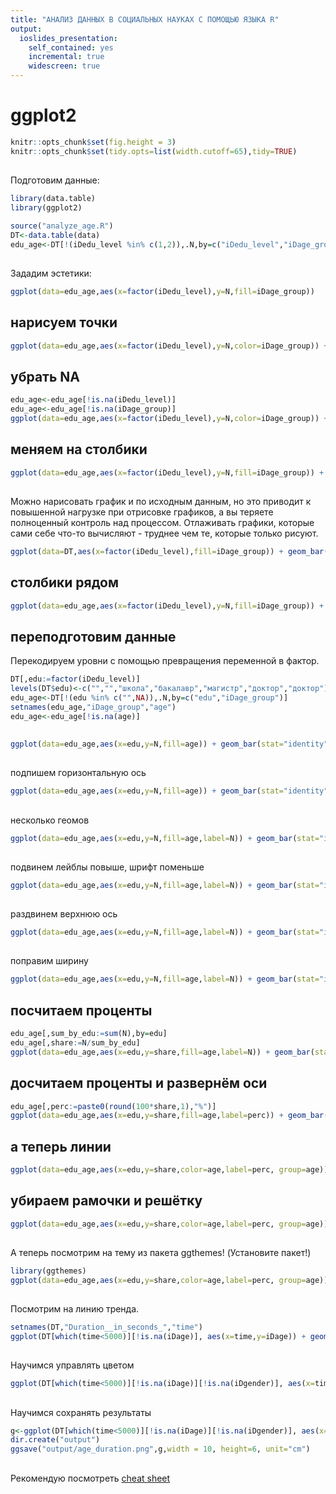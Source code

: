 ```yaml
---
title: "АНАЛИЗ ДАННЫХ В СОЦИАЛЬНЫХ НАУКАХ С ПОМОЩЬЮ ЯЗЫКА R"
output: 
  ioslides_presentation:
    self_contained: yes
    incremental: true
    widescreen: true
---
```


# ggplot2

```r
knitr::opts_chunk$set(fig.height = 3)
knitr::opts_chunk$set(tidy.opts=list(width.cutoff=65),tidy=TRUE)
```


## 


Подготовим данные:

```r
library(data.table)
library(ggplot2)

source("analyze_age.R")
DT<-data.table(data)
edu_age<-DT[!(iDedu_level %in% c(1,2)),.N,by=c("iDedu_level","iDage_group")]
```
 
 
##
 
Зададим эстетики:
 
```r
ggplot(data=edu_age,aes(x=factor(iDedu_level),y=N,fill=iDage_group))
```
 
## нарисуем точки

```r
ggplot(data=edu_age,aes(x=factor(iDedu_level),y=N,color=iDage_group)) + geom_point(size=3)
```

## убрать NA

```r
edu_age<-edu_age[!is.na(iDedu_level)]
edu_age<-edu_age[!is.na(iDage_group)]
ggplot(data=edu_age,aes(x=factor(iDedu_level),y=N,color=iDage_group)) + geom_point(size=3)
```

## меняем на столбики

```r
ggplot(data=edu_age,aes(x=factor(iDedu_level),y=N,fill=iDage_group)) + geom_bar(stat="identity")
```

## 

Можно нарисовать график и по исходным данным, но это приводит к повышенной нагрузке при отрисовке графиков, а вы теряете полноценный контроль над процессом. Отлаживать графики, которые сами себе что-то вычисляют - труднее чем те, которые только рисуют. 

```r
ggplot(data=DT,aes(x=factor(iDedu_level),fill=iDage_group)) + geom_bar()
```

## столбики рядом

```r
ggplot(data=edu_age,aes(x=factor(iDedu_level),y=N,fill=iDage_group)) + geom_bar(stat="identity", position = position_dodge())
```


## переподготовим данные
Перекодируем уровни с помощью превращения переменной в фактор. 

```r
DT[,edu:=factor(iDedu_level)]
levels(DT$edu)<-c("","","школа","бакалавр","магистр","доктор","доктор")
edu_age<-DT[!(edu %in% c("",NA)),.N,by=c("edu","iDage_group")]
setnames(edu_age,"iDage_group","age")
edu_age<-edu_age[!is.na(age)]
```

##

```r
ggplot(data=edu_age,aes(x=edu,y=N,fill=age)) + geom_bar(stat="identity", position = position_dodge())
```


##
подпишем горизонтальную ось
```r
ggplot(data=edu_age,aes(x=edu,y=N,fill=age)) + geom_bar(stat="identity", position = position_dodge()) + labs(x="Образование")
```

##
несколько геомов
```r
ggplot(data=edu_age,aes(x=edu,y=N,fill=age,label=N)) + geom_bar(stat="identity", position = position_dodge()) + labs(x="Образование") + geom_text(position=position_dodge(width=1))
```

##
подвинем лейблы повыше, шрифт поменьше
```r
ggplot(data=edu_age,aes(x=edu,y=N,fill=age,label=N)) + geom_bar(stat="identity", position = position_dodge(width=1)) + labs(x="Образование") + geom_text(position=position_dodge(width=1), vjust=-0.6,size=3) 
```

##
раздвинем верхнюю ось
```r
ggplot(data=edu_age,aes(x=edu,y=N,fill=age,label=N)) + geom_bar(stat="identity", position = position_dodge(width=1)) + labs(x="Образование") + geom_text(position=position_dodge(width=1), vjust=-0.6,size=3) + scale_y_continuous(limits=c(0,1600))
```

##
поправим ширину
```r
ggplot(data=edu_age,aes(x=edu,y=N,fill=age,label=N)) + geom_bar(stat="identity", position = position_dodge(width=0.95)) + labs(x="Образование") + geom_text(position=position_dodge(width=0.95), vjust=-0.6,size=3) + scale_y_continuous(limits=c(0,1600))
```


## посчитаем проценты

```r
edu_age[,sum_by_edu:=sum(N),by=edu]
edu_age[,share:=N/sum_by_edu]
ggplot(data=edu_age,aes(x=edu,y=share,fill=age,label=N)) + geom_bar(stat="identity", position = position_dodge(width=0.95)) + labs(x="Образование") + geom_text(position=position_dodge(width=0.95), vjust=-0.6,size=3) + scale_y_continuous(limits=c(0,max(edu_age$share)+max(edu_age$share)*0.07))
```

## досчитаем проценты и развернём оси

```r
edu_age[,perc:=paste0(round(100*share,1),"%")]
ggplot(data=edu_age,aes(x=edu,y=share,fill=age,label=perc)) + geom_bar(stat="identity", position = position_dodge(width=0.95)) + labs(x="Образование") + geom_text(position=position_dodge(width=0.95), hjust=-0.3,size=3) + scale_y_continuous(limits=c(0,max(edu_age$share)+max(edu_age$share)*0.07)) + coord_flip()
```

## а теперь линии

```r

ggplot(data=edu_age,aes(x=edu,y=share,color=age,label=perc, group=age)) + geom_line(stat="identity") + labs(x="Образование") + geom_text(hjust=-0.3,size=3) + scale_y_continuous(limits=c(0,max(edu_age$share)+max(edu_age$share)*0.07)) + theme_bw()
```

## убираем рамочки и решётку

```r

ggplot(data=edu_age,aes(x=edu,y=share,color=age,label=perc, group=age)) + geom_line(stat="identity",size=1) + labs(x="Образование") + geom_text(hjust=-0.5,size=3) + scale_y_continuous(limits=c(0,max(edu_age$share)+max(edu_age$share)*0.07)) + theme_minimal() +  theme(axis.title.y=element_blank(), axis.text.y = element_blank(), panel.grid = element_blank())
```

## 
А теперь посмотрим на тему из пакета ggthemes! (Установите пакет!)

```r
library(ggthemes)
ggplot(data=edu_age,aes(x=edu,y=share,color=age,label=perc, group=age)) + geom_line(stat="identity",size=1) + labs(x="Образование") + geom_text(hjust=-0.5,size=3) + scale_y_continuous(limits=c(0,max(edu_age$share)+max(edu_age$share)*0.07)) + theme_wsj()
```


##
Посмотрим на линию тренда.
```r
setnames(DT,"Duration__in_seconds_","time")
ggplot(DT[which(time<5000)][!is.na(iDage)], aes(x=time,y=iDage)) + geom_point(alpha=0.3) + geom_smooth(method="loess") + theme_wsj()
```

##
Научимся управлять цветом
```r

ggplot(DT[which(time<5000)][!is.na(iDage)][!is.na(iDgender)], aes(x=time,y=iDage,color=iDgender)) + geom_point(alpha=0.3) + theme_wsj() + scale_color_manual(values=c("#FF0000","green","blue","gray")) + theme(legend.title=element_blank())
```

##
Научимся сохранять результаты
```r
g<-ggplot(DT[which(time<5000)][!is.na(iDage)][!is.na(iDgender)], aes(x=time,y=iDage,color=iDgender)) + geom_point(alpha=0.3) + theme_wsj() + scale_color_manual(values=c("#FF0000","green","blue","gray")) + theme(legend.title=element_blank())
dir.create("output")
ggsave("output/age_duration.png",g,width = 10, height=6, unit="cm")
```

##
Рекомендую посмотреть 
[cheat sheet](https://rstudio.com/wp-content/uploads/2015/03/ggplot2-cheatsheet.pdf)
